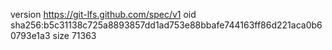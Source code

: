 version https://git-lfs.github.com/spec/v1
oid sha256:b5c31138c725a8893857dd1ad753e88bbafe744163ff86d221aca0b60793e1a3
size 71363
